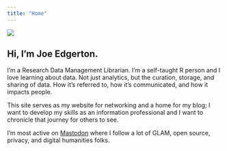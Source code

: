 ```yaml
---
title: "Home"
---
```


::::: grid
::: {.g-col-12 .g-col-md-6}
![](headshot.jpg){fig-alt="Headshot of Joe with a blue and grey collared shirt, smiling with a reddish beard, and long, brown hair down to his shoulders."}
:::

::: {.g-col-12 .g-col-md-6}
# Hi, I'm Joe Edgerton.

I'm a Research Data Management Librarian. I'm a self-taught R person and I love learning about data. Not just analytics, but the curation, storage, and sharing of data. How it's referred to, how it's communicated, and how it impacts people.

This site serves as my website for networking and a home for my blog; I want to develop my skills as an information professional and I want to chronicle that journey for others to see.

I'm most active on [Mastodon](https://glammr.us/@JosephEdgerton) where I follow a lot of GLAM, open source, privacy, and digital humanities folks.
:::
:::::
